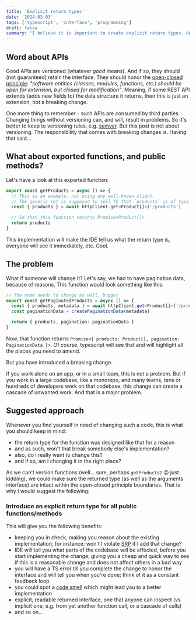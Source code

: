 ```yaml
---
title: 'Explicit return types'
date: '2024-03-03'
tags: ['typescript', 'interface', 'programming']
draft: false
summary: "I believe it is important to create explicit return types. Here's why."
---
```


## Word about APIs

Good APIs are versioned (whatever _good_ means). And if so, they should (not guaranteed) retain the interface. They
should honor the [open-closed principle](https://en.wikipedia.org/wiki/Open–closed_principle): _"software entities
(classes, modules, functions, etc.) should be open for extension, but closed for modification"_.
Meaning, if some REST API extends (adds new fields to) the data structure it returns, then this is just an extension,
not a breaking change.

One more thing to remember - such APIs are consumed by third parties. Changing things without versioning can, and will,
result in problems. So it's better to keep to versioning rules, e.g. [semver](https://semver.org). But this post is not
about versioning. The responsibility that comes with breaking changes is. Having that said...

## What about exported functions, and public methods?

Let's have a look at this exported function:

```typescript
export const getProducts = async () => {
  // This is an example, not using any well-known client.
  // The generic set is supposed to tell TS that `products` is of type Product[]
  const { products } = await httpClient.get<Product[]>('/products')

  // So that this function returns Promise<Product[]>
  return products
}
```

This implementation will make the IDE tell us what the return type is, everyone will see it immediately, etc. Cool.

## The problem

What if someone will change it? Let's say, we had to have pagination data, because of reasons.
This function would look something like this:

```typescript
// The name needs to change as well, bugger
export const getPaginatedProducts = async () => {
  const { products, metadata } = await httpClient.get<Product[]>('/products')
  const paginationData = createPaginationData(metadata)

  return { products, pagination: paginationData }
}
```

Now, that function returns `Promise<{ products: Product[], pagination: PaginationData }>`.
Of course, typescript will see that and will highlight all the places you need to amend.

But you have introduced a breaking change.

If you work alone on an app, or in a small team, this is not a problem. But if you work in a large codebase, like
a monorepo, and many teams, tens or hundreds of developers work on that codebase, this change can create a cascade of
unwanted work. And that is a major problem.

## Suggested approach

Whenever you find yourself in need of changing such a code, this is what you should keep in mind:

- the return type for the function was designed like that for a reason
- and as such, won't that break somebody else's implementation?
- also, do I really want to change this?
- and if so, am I changing it in the right place?

As we can't version functions (well... sure, perhaps `getProducts2` 😉 just kidding), we could make sure the
returned type (as well as the arguments interface) are intact within the open-closed principle boundaries.
That is why I would suggest the following:

### Introduce an explicit return type for all public functions/methods

This will give you the following benefits:

- keeping you in check, making you reason about the existing implementation; for instance:
  won't I violate [SRP](https://en.wikipedia.org/wiki/Single_responsibility_principle) if I add that change?
- IDE will tell you what parts of the codebase will be affected, before you start implementing the change, giving you
  a cheap and quick way to see if this is a reasonable change and does not affect others in a bad way
- you will have a TS error till you complete the change to honor the interface and will tell you when you're done; think
  of it as a constant feedback loop
- you could spot a [code smell](https://en.wikipedia.org/wiki/Code_smell) which might lead you to a better implementation
- explicit, readable returned interface, one that anyone can inspect (vs implicit one, e.g. from yet another function
  call, or a cascade of calls)
- and so on...
